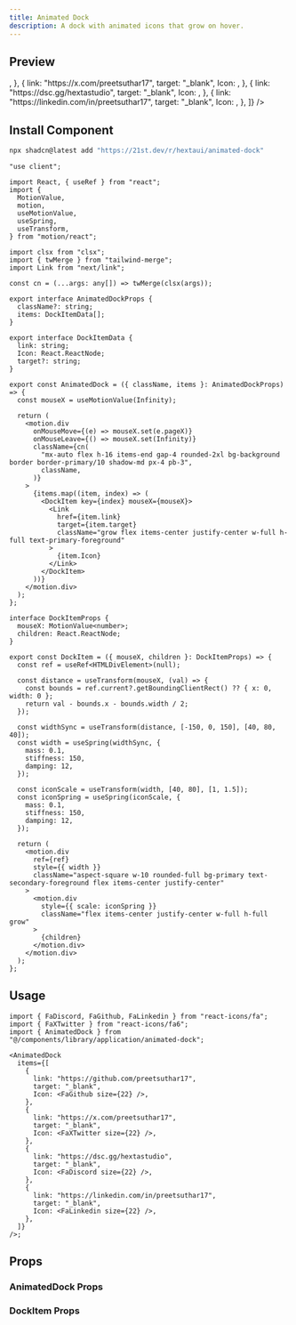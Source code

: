 ```yaml
---
title: Animated Dock
description: A dock with animated icons that grow on hover.
---
```




## Preview

<PreviewContainer>
  <AnimatedDock
    items={[
      {
        link: "https://github.com/preetsuthar17",
        target: "_blank",
        Icon: <FaGithub size={22} />,
      },
      {
        link: "https://x.com/preetsuthar17",
        target: "_blank",
        Icon: <FaXTwitter size={22} />,
      },
      {
        link: "https://dsc.gg/hextastudio",
        target: "_blank",
        Icon: <FaDiscord size={22} />,
      },
      {
        link: "https://linkedin.com/in/preetsuthar17",
        target: "_blank",
        Icon: <FaLinkedin size={22} />,
      },
    ]}
  />
</PreviewContainer>

## Install Component

```bash tab="CLI" title="NPM"
npx shadcn@latest add "https://21st.dev/r/hextaui/animated-dock"
```

```tsx title="AnimatedDock.tsx" tab="Manually"
"use client";

import React, { useRef } from "react";
import {
  MotionValue,
  motion,
  useMotionValue,
  useSpring,
  useTransform,
} from "motion/react";

import clsx from "clsx";
import { twMerge } from "tailwind-merge";
import Link from "next/link";

const cn = (...args: any[]) => twMerge(clsx(args));

export interface AnimatedDockProps {
  className?: string;
  items: DockItemData[];
}

export interface DockItemData {
  link: string;
  Icon: React.ReactNode;
  target?: string;
}

export const AnimatedDock = ({ className, items }: AnimatedDockProps) => {
  const mouseX = useMotionValue(Infinity);

  return (
    <motion.div
      onMouseMove={(e) => mouseX.set(e.pageX)}
      onMouseLeave={() => mouseX.set(Infinity)}
      className={cn(
        "mx-auto flex h-16 items-end gap-4 rounded-2xl bg-background border border-primary/10 shadow-md px-4 pb-3",
        className,
      )}
    >
      {items.map((item, index) => (
        <DockItem key={index} mouseX={mouseX}>
          <Link
            href={item.link}
            target={item.target}
            className="grow flex items-center justify-center w-full h-full text-primary-foreground"
          >
            {item.Icon}
          </Link>
        </DockItem>
      ))}
    </motion.div>
  );
};

interface DockItemProps {
  mouseX: MotionValue<number>;
  children: React.ReactNode;
}

export const DockItem = ({ mouseX, children }: DockItemProps) => {
  const ref = useRef<HTMLDivElement>(null);

  const distance = useTransform(mouseX, (val) => {
    const bounds = ref.current?.getBoundingClientRect() ?? { x: 0, width: 0 };
    return val - bounds.x - bounds.width / 2;
  });

  const widthSync = useTransform(distance, [-150, 0, 150], [40, 80, 40]);
  const width = useSpring(widthSync, {
    mass: 0.1,
    stiffness: 150,
    damping: 12,
  });

  const iconScale = useTransform(width, [40, 80], [1, 1.5]);
  const iconSpring = useSpring(iconScale, {
    mass: 0.1,
    stiffness: 150,
    damping: 12,
  });

  return (
    <motion.div
      ref={ref}
      style={{ width }}
      className="aspect-square w-10 rounded-full bg-primary text-secondary-foreground flex items-center justify-center"
    >
      <motion.div
        style={{ scale: iconSpring }}
        className="flex items-center justify-center w-full h-full grow"
      >
        {children}
      </motion.div>
    </motion.div>
  );
};
```

## Usage

```tsx title="Page.tsx"
import { FaDiscord, FaGithub, FaLinkedin } from "react-icons/fa";
import { FaXTwitter } from "react-icons/fa6";
import { AnimatedDock } from "@/components/library/application/animated-dock";

<AnimatedDock
  items={[
    {
      link: "https://github.com/preetsuthar17",
      target: "_blank",
      Icon: <FaGithub size={22} />,
    },
    {
      link: "https://x.com/preetsuthar17",
      target: "_blank",
      Icon: <FaXTwitter size={22} />,
    },
    {
      link: "https://dsc.gg/hextastudio",
      target: "_blank",
      Icon: <FaDiscord size={22} />,
    },
    {
      link: "https://linkedin.com/in/preetsuthar17",
      target: "_blank",
      Icon: <FaLinkedin size={22} />,
    },
  ]}
/>;
```

## Props

### AnimatedDock Props

<AutoTypeTable
  path="./components/library/application/AnimatedDock.tsx"
  name="AnimatedDockProps"
/>

### DockItem Props

<AutoTypeTable
  path="./components/library/application/AnimatedDock.tsx"
  name="DockItemData"
/>
